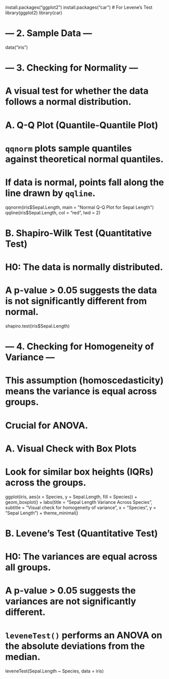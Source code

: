


install.packages("ggplot2")
install.packages("car")           # For Levene's Test
library(ggplot2)
library(car)

# --- 2. Sample Data ---
data("iris")

# --- 3. Checking for Normality ---
# A visual test for whether the data follows a normal distribution.

# A. Q-Q Plot (Quantile-Quantile Plot)
# `qqnorm` plots sample quantiles against theoretical normal quantiles.
# If data is normal, points fall along the line drawn by `qqline`.
qqnorm(iris$Sepal.Length, main = "Normal Q-Q Plot for Sepal Length")
qqline(iris$Sepal.Length, col = "red", lwd = 2)

# B. Shapiro-Wilk Test (Quantitative Test)
# H0: The data is normally distributed.
# A p-value > 0.05 suggests the data is not significantly different from normal.
shapiro.test(iris$Sepal.Length)


# --- 4. Checking for Homogeneity of Variance ---
# This assumption (homoscedasticity) means the variance is equal across groups.
# Crucial for ANOVA.

# A. Visual Check with Box Plots
# Look for similar box heights (IQRs) across the groups.
ggplot(iris, aes(x = Species, y = Sepal.Length, fill = Species)) +
  geom_boxplot() +
  labs(title = "Sepal Length Variance Across Species",
       subtitle = "Visual check for homogeneity of variance",
       x = "Species", y = "Sepal Length") +
  theme_minimal()

# B. Levene's Test (Quantitative Test)
# H0: The variances are equal across all groups.
# A p-value > 0.05 suggests the variances are not significantly different.
# `leveneTest()` performs an ANOVA on the absolute deviations from the median.
leveneTest(Sepal.Length ~ Species, data = iris)
